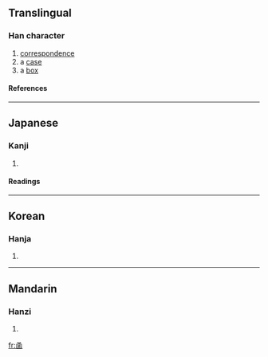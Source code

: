 ==Translingual==
===Han character===
{{Han char|rn=31|rad=囗|as=07|sn=10|four=|canj=弓戈田十 (NIWJ)}}
# [[correspondence]]
# a [[case]]
# a [[box]]
====References====
{{Han ref|kx=0219.020|dkj=04776|dj=0446.240|hdz=10720.050|uh=5705|ud=22277}}
----
==Japanese==
===Kanji===
{{ja-kanji|grade=|rs=囗07}}
# {{defn|Japanese}} 
====Readings====
{{ja-readings|on=[[かん]] (kan), [[ごん]] (gon)|kun=[[あご]] (ago), [[ふくむ]] (fukumu)}}
----
==Korean==
===Hanja===
{{ko-hanja|hangeul=함|rv=ham|mr=ham}}
# {{defn|Korean}}
----
==Mandarin==
===Hanzi===
{{cmn-hanzi|pin=[[hán]] (han2)|wg=han<sup>2</sup>}}
# {{defn|Mandarin}}

[[fr:圅]]